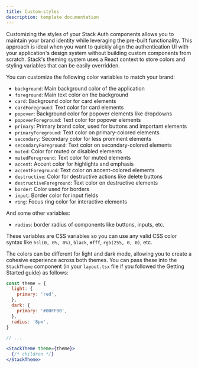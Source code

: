 ```yaml
---
title: Custom-styles
description: template documentation
---
```


Customizing the styles of your Stack Auth components allows you to maintain your brand identity while leveraging the pre-built functionality. This approach is ideal when you want to quickly align the authentication UI with your application's design system without building custom components from scratch. Stack's theming system uses a React context to store colors and styling variables that can be easily overridden.

You can customize the following color variables to match your brand:

- `background`: Main background color of the application
- `foreground`: Main text color on the background
- `card`: Background color for card elements
- `cardForeground`: Text color for card elements
- `popover`: Background color for popover elements like dropdowns
- `popoverForeground`: Text color for popover elements
- `primary`: Primary brand color, used for buttons and important elements
- `primaryForeground`: Text color on primary-colored elements
- `secondary`: Secondary color for less prominent elements
- `secondaryForeground`: Text color on secondary-colored elements
- `muted`: Color for muted or disabled elements
- `mutedForeground`: Text color for muted elements
- `accent`: Accent color for highlights and emphasis
- `accentForeground`: Text color on accent-colored elements
- `destructive`: Color for destructive actions like delete buttons
- `destructiveForeground`: Text color on destructive elements
- `border`: Color used for borders
- `input`: Border color for input fields
- `ring`: Focus ring color for interactive elements

And some other variables:

- `radius`: border radius of components like buttons, inputs, etc.

These variables are CSS variables so you can use any valid CSS color syntax like `hsl(0, 0%, 0%)`, `black`, `#fff`, `rgb(255, 0, 0)`, etc.

The colors can be different for light and dark mode, allowing you to create a cohesive experience across both themes. You can pass these into the `StackTheme` component (in your `layout.tsx` file if you followed the Getting Started guide) as follows:

```jsx title="app/layout.tsx"
const theme = {
  light: {
    primary: 'red',
  },
  dark: {
    primary: '#00FF00',
  },
  radius: '8px',
}

// ...

<StackTheme theme={theme}>
  {/* children */}
</StackTheme>
```

